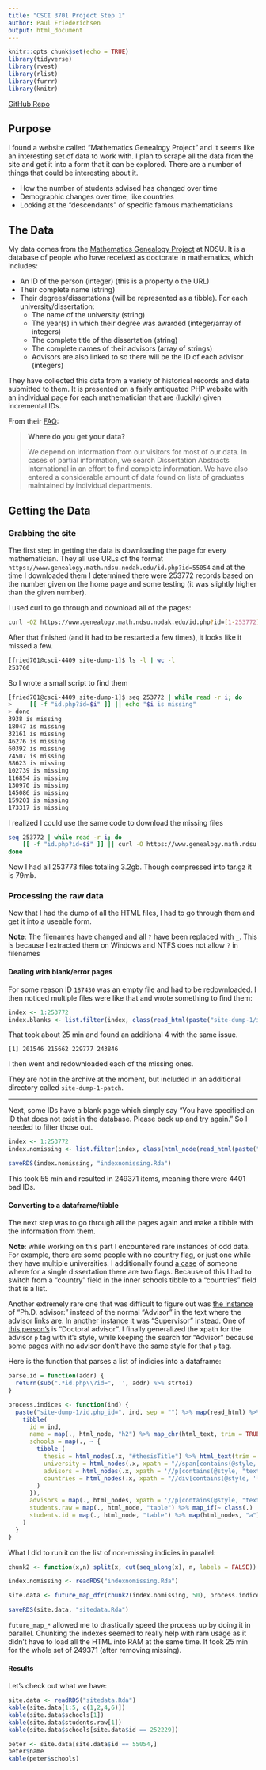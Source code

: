 ```yaml
---
title: "CSCI 3701 Project Step 1"
author: Paul Friederichsen
output: html_document
---
```


```r
knitr::opts_chunk$set(echo = TRUE)
library(tidyverse)  
library(rvest)
library(rlist)
library(furrr)
library(knitr)
```

[GitHub Repo](https://github.com/floogulinc/csci-3701-project)

## Purpose

I found a website called "Mathematics Genealogy Project" and it seems like an interesting set of data to work with. I plan to scrape all the data from the site and get it into a form that it can be explored. There are a number of things that could be interesting about it. 

- How the number of students advised has changed over time
- Demographic changes over time, like countries
- Looking at the "descendants" of specific famous mathematicians

## The Data

My data comes from the [Mathematics Genealogy Project](https://www.genealogy.math.ndsu.nodak.edu/) at NDSU. It is a database of people who have received as doctorate in mathematics, which includes:

- An ID of the person (integer) (this is a property o the URL)
- Their complete name (string)
- Their degrees/dissertations (will be represented as a tibble). For each university/dissertation:
  - The name of the university (string)
  - The year(s) in which their degree was awarded (integer/array of integers)
  - The complete title of the dissertation (string)
  - The complete names of their advisors (array of strings)
  - Advisors are also linked to so there will be the ID of each advisor (integers)

They have collected this data from a variety of historical records and data submitted to them. It is presented on a fairly antiquated PHP website with an individual page for each mathematician that are (luckily) given incremental IDs.

From their [FAQ](https://www.genealogy.math.ndsu.nodak.edu/faq.php):

<blockquote style="font-size: 14px">
<b>Where do you get your data?</b></p>

<p>We depend on information from our visitors for most of our data. In cases of partial information, we search Dissertation Abstracts International in an effort to find complete information. We have also entered a considerable amount of data found on lists of graduates maintained by individual departments.</p>
</blockquote>


## Getting the Data

### Grabbing the site

The first step in getting the data is downloading the page for every mathematician. They all use URLs of the format `https://www.genealogy.math.ndsu.nodak.edu/id.php?id=55054` and at the time I downloaded them I determined there were 253772 records based on the number given on the home page and some testing (it was slightly higher than the given number). 


I used curl to go through and download all of the pages:
```bash
curl -OZ https://www.genealogy.math.ndsu.nodak.edu/id.php?id=[1-253772]
```

After that finished (and it had to be restarted a few times), it looks like it missed a few.
```bash
[fried701@csci-4409 site-dump-1]$ ls -l | wc -l
253760
```


So I wrote a small script to find them

```bash
[fried701@csci-4409 site-dump-1]$ seq 253772 | while read -r i; do
>     [[ -f "id.php?id=$i" ]] || echo "$i is missing"
> done                                                                                                                                           
3938 is missing
18047 is missing
32161 is missing
46276 is missing
60392 is missing
74507 is missing
88623 is missing
102739 is missing
116854 is missing
130970 is missing
145086 is missing
159201 is missing
173317 is missing
```

I realized I could use the same code to download the missing files

```bash
seq 253772 | while read -r i; do
    [[ -f "id.php?id=$i" ]] || curl -O https://www.genealogy.math.ndsu.nodak.edu/id.php?id=$i
done
```
Now I had all 253773 files totaling 3.2gb. Though compressed into tar.gz it is 79mb.

### Processing the raw data

Now that I had the dump of all the HTML files, I had to go through them and get it into a useable form.

**Note**: The filenames have changed and all `?` have been replaced with `_`. This is because I extracted them on Windows and NTFS does not allow `?` in filenames

#### Dealing with blank/error pages

For some reason ID `187430` was an empty file and had to be redownloaded. I then noticed multiple files were like that and wrote something to find them:

```r
index <- 1:253772
index.blanks <- list.filter(index, class(read_html(paste("site-dump-1/id.php_id=", ., sep=""))) == "xml_document")
```

That took about 25 min and found an additional 4 with the same issue.

```
[1] 201546 215662 229777 243846
```

I then went and redownloaded each of the missing ones.

They are not in the archive at the moment, but included in an additional directory called `site-dump-1-patch`.

---

Next, some IDs have a blank page which simply say "You have specified an ID that does not exist in the database. Please back up and try again." So I needed to filter those out.

```r
index <- 1:253772
index.nomissing <- list.filter(index, class(html_node(read_html(paste("site-dump-1/id.php_id=", ., sep="")), "#paddingWrapper")) != "xml_missing")

saveRDS(index.nomissing, "indexnomissing.Rda")
```

This took 55 min and resulted in 249371 items, meaning there were 4401 bad IDs.

#### Converting to a dataframe/tibble

The next step was to go through all the pages again and make a tibble with the information from them.

**Note**: while working on this part I encountered rare instances of odd data. For example, there are some people with no country flag, or just one while they have multiple universities. I additionally found [a case](https://www.genealogy.math.ndsu.nodak.edu/id.php?id=252229) of someone where for a single dissertation there are two flags. Because of this I had to switch from a "country" field in the inner schools tibble to a "countries" field that is a list.

Another extremely rare one that was difficult to figure out was [the instance](https://www.genealogy.math.ndsu.nodak.edu/id.php?id=236498) of "Ph.D. advisor:" instead of the normal "Advisor" in the text where the advisor links are. In [another instance](https://www.genealogy.math.ndsu.nodak.edu/id.php?id=93048) it was "Supervisor" instead. One of [this person's](https://www.genealogy.math.ndsu.nodak.edu/id.php?id=127962) is "Doctoral advisor". I finally generalized the xpath for the advisor `p` tag with it's style, while keeping the search for "Advisor" because some pages with no advisor don't have the same style for that `p` tag.

Here is the function that parses a list of indicies into a dataframe:

```r
parse.id = function(addr) {
  return(sub(".*id.php\\?id=", '', addr) %>% strtoi)
}

process.indices <- function(ind) {
  paste("site-dump-1/id.php_id=", ind, sep = "") %>% map(read_html) %>% map(html_node, "#paddingWrapper") %>% {
    tibble(
      id = ind,
      name = map(., html_node, "h2") %>% map_chr(html_text, trim = TRUE),
      schools = map(., ~ {
        tibble (
          thesis = html_nodes(.x, "#thesisTitle") %>% html_text(trim = TRUE),
          university = html_nodes(.x, xpath = "//span[contains(@style,'#006633')]") %>% html_text(),
          advisors = html_nodes(.x, xpath = '//p[contains(@style, "text-align: center; line-height: 2.75ex")]|//p[text()[contains(.,"Advisor")]]') %>% map(html_nodes, "a") %>% map(html_attr, "href") %>% map(map, parse.id),
          countries = html_nodes(.x, xpath = "//div[contains(@style, 'line-height: 30px; text-align: center; margin-bottom: 1ex')]") %>% map(html_nodes, "img") %>% map(map, html_attr, "title")
        )
      }),
      advisors = map(., html_nodes, xpath = '//p[contains(@style, "text-align: center; line-height: 2.75ex")]|//p[text()[contains(.,"Advisor")]]') %>% map(html_nodes, "a") %>% map(html_attr, "href") %>% map(map, parse.id),
      students.raw = map(., html_node, "table") %>% map_if(~ class(.) != "xml_missing" ,html_table),
      students.id = map(., html_node, "table") %>% map(html_nodes, "a") %>% map(html_attr, "href") %>% map(map, parse.id)
    )
  }
}
```

What I did to run it on the list of non-missing indicies in parallel:

```r
chunk2 <- function(x,n) split(x, cut(seq_along(x), n, labels = FALSE)) 

index.nomissing <- readRDS("indexnomissing.Rda")

site.data <- future_map_dfr(chunk2(index.nomissing, 50), process.indices, .progress = TRUE)

saveRDS(site.data, "sitedata.Rda")
```

`future_map_*` allowed me to drastically speed the process up by doing it in parallel. Chunking the indexes seemed to really help with ram usage as it didn't have to load all the HTML into RAM at the same time. It took 25 min for the whole set of 249371 (after removing missing).

#### Results

Let's check out what we have:

```r
site.data <- readRDS("sitedata.Rda")
kable(site.data[1:5, c(1,2,4,6)])
kable(site.data$schools[1])
kable(site.data$students.raw[1])
kable(site.data$schools[site.data$id == 252229])

peter <- site.data[site.data$id == 55054,]
peter$name
kable(peter$schools)
```
